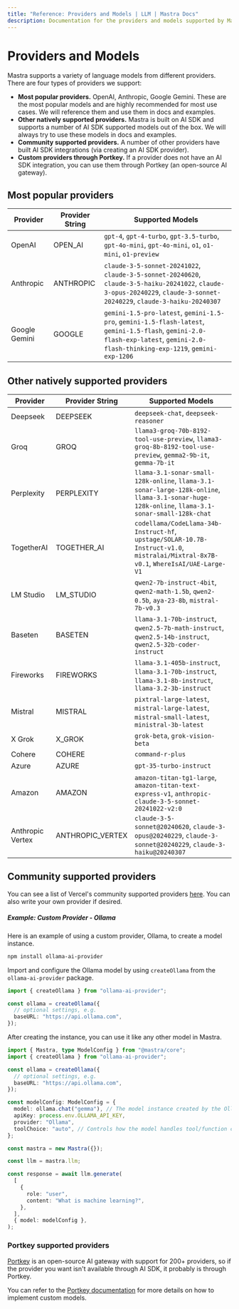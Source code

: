 ```yaml
---
title: "Reference: Providers and Models | LLM | Mastra Docs"
description: Documentation for the providers and models supported by Mastra, including the most popular providers, natively supported providers, community supported providers, and custom providers through Portkey.
---
```


# Providers and Models

Mastra supports a variety of language models from different providers. There are four types of providers we support:

- **Most popular providers.** OpenAI, Anthropic, Google Gemini. These are the most popular models and are highly recommended for most use cases. We will reference them and use them in docs and examples.
- **Other natively supported providers.** Mastra is built on AI SDK and supports a number of AI SDK supported models out of the box. We will always try to use these models in docs and examples.
- **Community supported providers.** A number of other providers have built AI SDK integrations (via creating an AI SDK provider).
- **Custom providers through Portkey.** If a provider does not have an AI SDK integration, you can use them through Portkey (an open-source AI gateway).

## Most popular providers

| Provider      | Provider String | Supported Models                                                                                                                                                                 |
| ------------- | --------------- | -------------------------------------------------------------------------------------------------------------------------------------------------------------------------------- |
| OpenAI        | OPEN_AI         | `gpt-4`, `gpt-4-turbo`, `gpt-3.5-turbo`, `gpt-4o-mini`, `gpt-4o-mini`, `o1`, `o1-mini`, `o1-preview`                                                                             |
| Anthropic     | ANTHROPIC       | `claude-3-5-sonnet-20241022`, `claude-3-5-sonnet-20240620`, `claude-3-5-haiku-20241022`, `claude-3-opus-20240229`, `claude-3-sonnet-20240229`, `claude-3-haiku-20240307`         |
| Google Gemini | GOOGLE          | `gemini-1.5-pro-latest`, `gemini-1.5-pro`, `gemini-1.5-flash-latest`, `gemini-1.5-flash`, `gemini-2.0-flash-exp-latest`, `gemini-2.0-flash-thinking-exp-1219`, `gemini-exp-1206` |

## Other natively supported providers

| Provider         | Provider String  | Supported Models                                                                                                                                |
| ---------------- | ---------------- | ----------------------------------------------------------------------------------------------------------------------------------------------- |
| Deepseek         | DEEPSEEK         | `deepseek-chat`, `deepseek-reasoner`                                                                                                            |
| Groq             | GROQ             | `llama3-groq-70b-8192-tool-use-preview`, `llama3-groq-8b-8192-tool-use-preview`, `gemma2-9b-it`, `gemma-7b-it`                                  |
| Perplexity       | PERPLEXITY       | `llama-3.1-sonar-small-128k-online`, `llama-3.1-sonar-large-128k-online`, `llama-3.1-sonar-huge-128k-online`, `llama-3.1-sonar-small-128k-chat` |
| TogetherAI       | TOGETHER_AI      | `codellama/CodeLlama-34b-Instruct-hf`, `upstage/SOLAR-10.7B-Instruct-v1.0`, `mistralai/Mixtral-8x7B-v0.1`, `WhereIsAI/UAE-Large-V1`             |
| LM Studio        | LM_STUDIO        | `qwen2-7b-instruct-4bit`, `qwen2-math-1.5b`, `qwen2-0.5b`, `aya-23-8b`, `mistral-7b-v0.3`                                                       |
| Baseten          | BASETEN          | `llama-3.1-70b-instruct`, `qwen2.5-7b-math-instruct`, `qwen2.5-14b-instruct`, `qwen2.5-32b-coder-instruct`                                      |
| Fireworks        | FIREWORKS        | `llama-3.1-405b-instruct`, `llama-3.1-70b-instruct`, `llama-3.1-8b-instruct`, `llama-3.2-3b-instruct`                                           |
| Mistral          | MISTRAL          | `pixtral-large-latest`, `mistral-large-latest`, `mistral-small-latest`, `ministral-3b-latest`                                                   |
| X Grok           | X_GROK           | `grok-beta`, `grok-vision-beta`                                                                                                                 |
| Cohere           | COHERE           | `command-r-plus`                                                                                                                                |
| Azure            | AZURE            | `gpt-35-turbo-instruct`                                                                                                                         |
| Amazon           | AMAZON           | `amazon-titan-tg1-large`, `amazon-titan-text-express-v1`, `anthropic-claude-3-5-sonnet-20241022-v2:0`                                           |
| Anthropic Vertex | ANTHROPIC_VERTEX | `claude-3-5-sonnet@20240620`, `claude-3-opus@20240229`, `claude-3-sonnet@20240229`, `claude-3-haiku@20240307`                                   |

## Community supported providers

You can see a list of Vercel's community supported providers [here](https://sdk.vercel.ai/providers/community-providers). You can also write your own provider if desired.

##### Example: Custom Provider - Ollama

Here is an example of using a custom provider, Ollama, to create a model instance.

```bash npm2yarn copy
npm install ollama-ai-provider
```

Import and configure the Ollama model by using `createOllama` from the `ollama-ai-provider` package.

```typescript copy showLineNumbers
import { createOllama } from "ollama-ai-provider";

const ollama = createOllama({
  // optional settings, e.g.
  baseURL: "https://api.ollama.com",
});
```

After creating the instance, you can use it like any other model in Mastra.

```typescript copy showLineNumbers lines={9-14, 27} filename="src/mastra/index.ts"
import { Mastra, type ModelConfig } from "@mastra/core";
import { createOllama } from "ollama-ai-provider";

const ollama = createOllama({
  // optional settings, e.g.
  baseURL: "https://api.ollama.com",
});

const modelConfig: ModelConfig = {
  model: ollama.chat("gemma"), // The model instance created by the Ollama provider
  apiKey: process.env.OLLAMA_API_KEY,
  provider: "Ollama",
  toolChoice: "auto", // Controls how the model handles tool/function calling
};

const mastra = new Mastra({});

const llm = mastra.llm;

const response = await llm.generate(
  [
    {
      role: "user",
      content: "What is machine learning?",
    },
  ],
  { model: modelConfig },
);
```

### Portkey supported providers

[Portkey](https://portkey.ai/) is an open-source AI gateway with support for 200+ providers, so if the provider you want isn't available through AI SDK, it probably is through Portkey.

You can refer to the [Portkey documentation](https://docs.portkey.ai/docs/custom-models) for more details on how to implement custom models.
